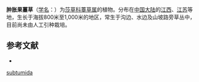{{Speciesbox
| name = 肿胀果薹草
| status = 
| status_system = 
| image =
| genus = Carex
| species = subtumida
| authority = (Kükenth.) Ohwi
}}

'''肿胀果薹草'''（[[学名|学名]]：{{lang|la|''Carex subtumida''}}）为[[莎草科|莎草科]][[薹草属|薹草属]]的植物。分布在[[中国大陆|中国大陆]]的[[江西|江西]]、[[江苏|江苏]]等地，生长于海拔800米至1,000米的地区，常生于沟边、水边及山坡路旁草丛中，目前尚未由人工引种栽培。

== 参考文献 ==
<div class="references-small">
* {{cite web| url =http://www.bioinfo.cn/db05/KmzwSpecies.php?action=view&id=25003| title =肿胀果薹草| work =《中国高等植物数据库全库》| publisher =中国科学院微生物研究所| author =昆明植物研究所| accessdate =2009-02-25}}{{dead link|date=2018年4月 |bot=InternetArchiveBot |fix-attempted=yes }}
</div>
{{Taxonbar|from=Q15232521}}

{{DEFAULTSORT:Carex subtumida}}
[[Category:薹草属|subtumida]]


{{Carex-stub}}